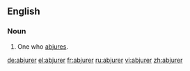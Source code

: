 ==English==
===Noun===
{{en-noun}}

#One who [[abjure]]s.

[[de:abjurer]]
[[el:abjurer]]
[[fr:abjurer]]
[[ru:abjurer]]
[[vi:abjurer]]
[[zh:abjurer]]